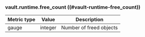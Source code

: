### vault.runtime.free_count ((#vault-runtime-free_count))

Metric type | Value   | Description
----------- | ------- | -----------
gauge       | integer | Number of freed objects